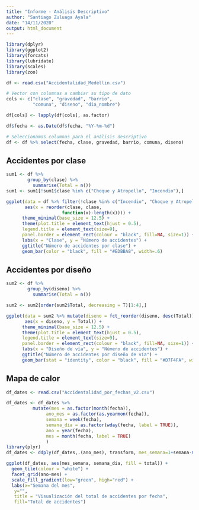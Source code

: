 ```yaml
---
title: "Informe - Análisis Descriptivo"
author: "Santiago Zuluaga Ayala"
date: "14/11/2020"
output: html_document
---
```


```r
library(dplyr)
library(ggplot2)
library(forcats)
library(lubridate)
library(scales)
library(zoo)
```

```r
df <- read.csv("Accidentalidad_Medellin.csv")
```

```r
# Vector con columnas a cambiar su tipo de dato
cols <- c("clase", "gravedad", "barrio", 
          "comuna", "diseno", "dia_nombre")

df[cols] <- lapply(df[cols], as.factor)

df$fecha <- as.Date(df$fecha, "%Y-%m-%d")
```

```r
# Seleccionamos columnas para el análisis descriptivo
df <- df %>% select(fecha, clase, gravedad, barrio, comuna, diseno)
```

## Accidentes por clase

```r
sum1 <- df %>%
        group_by(clase) %>%
          summarise(Total = n())
sum1 <- sum1[!sum1$clase %in% c("Choque y Atropello", "Incendio"),]
```

```r
ggplot(data = df %>% filter(!clase %in% c("Incendio", "Choque y Atropello")), 
       aes(x = reorder(clase, clase,
                     function(x)-length(x)))) +
      theme_minimal(base_size = 12.5) +
      theme(plot.title = element_text(hjust = 0.5),
      legend.title = element_text(size=9),
      panel.border = element_rect(colour = "black", fill=NA, size=1)) +
      labs(x = "Clase", y = "Número de accidentes") +
      ggtitle("Número de accidentes por clase") +
      geom_bar(color = "black", fill = "#EDBBA8", width=.6)
```

## Accidentes por diseño

```r
sum2 <- df %>%
        group_by(diseno) %>%
          summarise(Total = n())

sum2 <- sum2[order(sum2$Total, decreasing = T)[1:4],]
```


```r
ggplot(data = sum2 %>% mutate(diseno = fct_reorder(diseno, desc(Total))), 
       aes(x = diseno, y = Total)) +
      theme_minimal(base_size = 12.5) +
      theme(plot.title = element_text(hjust = 0.5),
      legend.title = element_text(size=9),
      panel.border = element_rect(colour = "black", fill=NA, size=1)) +
      labs(x = "Diseño de vía", y = "Número de accidentes") +
      ggtitle("Número de accidentes por diseño de vía") +
      geom_bar(stat = "identity", color = "black", fill = "#D7F4FA", width=.6)
```

## Mapa de calor

```r
df_dates <- read.csv("Accidentalidad_por_fechas_v2.csv")

df_dates <- df_dates %>%
          mutate(mes = as.factor(month(fecha)),
               ano_mes = as.factor(as.yearmon(fecha)),
               semana = week(fecha),
               semana_dia = as.factor(wday(fecha, label = TRUE)),
               ano = year(fecha),
               mes = month(fecha, label = TRUE)
               )
library(plyr)
df_dates <- ddply(df_dates,.(ano_mes), transform, mes_semana=1+semana-min(semana))  # compute week number of month
```

```r

ggplot(df_dates, aes(mes_semana, semana_dia, fill = total)) + 
  geom_tile(colour = "white") + 
  facet_grid(ano~mes) + 
  scale_fill_gradient(low="green", high="red") +
  labs(x="Semana del mes",
   y="",
   title = "Visualización del total de accidentes por fecha", 
   fill="Total de accidentes")
```
















